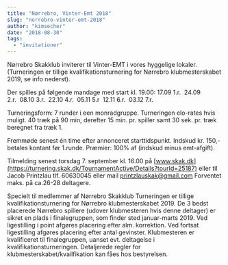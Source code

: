```yaml
---
title: "Nørrebro, Vinter-Emt 2018"
slug: "norrebro-vinter-emt-2018"
author: "kimsecher"
date: "2018-08-30"
tags: 
  - "invitationer"
---
```


Nørrebro Skakklub inviterer til Vinter-EMT i vores hyggelige lokaler. (Turneringen er tillige kvalifikationsturnering for Nørrebro klubmesterskabet 2019, se info nederst).

Der spilles på følgende mandage med start kl. 19.00: 17.09 1.r.  24.09 2.r.  08.10 3.r.  22.10 4.r.  05.11 5.r  12.11 6.r.  03.12 7.r.

Turneringsform: 7 runder i een monradgruppe. Turneringen elo-rates hvis muligt. 40 træk på 90 min, derefter 15 min. pr. spiller samt 30 sek. pr. træk beregnet fra træk 1.

Fremmøde senest én time efter annonceret starttidspunkt. Indskud kr. 150,- betales kontant før 1.runde. Præmier: 100% af (indskud minus emt-afgift).

Tilmelding senest torsdag 7. september kl. 16.00 på [www.skak.dk](https://turnering.skak.dk/TournamentActive/Details?tourId=25187) eller til Jacob Printzlau tlf. 60630045 eller mail printzlauskak@gmail.com Forventet maks. på ca.26-28 deltagere.

Specielt til medlemmer af Nørrebro Skakklub Turneringen er tillige kvalifikationsturnering for Nørrebro klubmesterskabet 2019. De 3 bedst placerede Nørrebro spillere (udover klubmesteren hvis denne deltager) er sikret en plads i finalegruppen, som finder sted januar-marts 2019. Ved ligestilling i point afgøres placering efter alm. korrektion. Ved fortsat ligestilling afgøres placering efter antal gevinster. Klubmesteren er kvalificeret til finalegruppen, uanset evt. deltagelse i kvalifikationsturneringen. Detaljerede regler for klubmesterskabet/kvailfikation kan fåes hos bestyrelsen.
